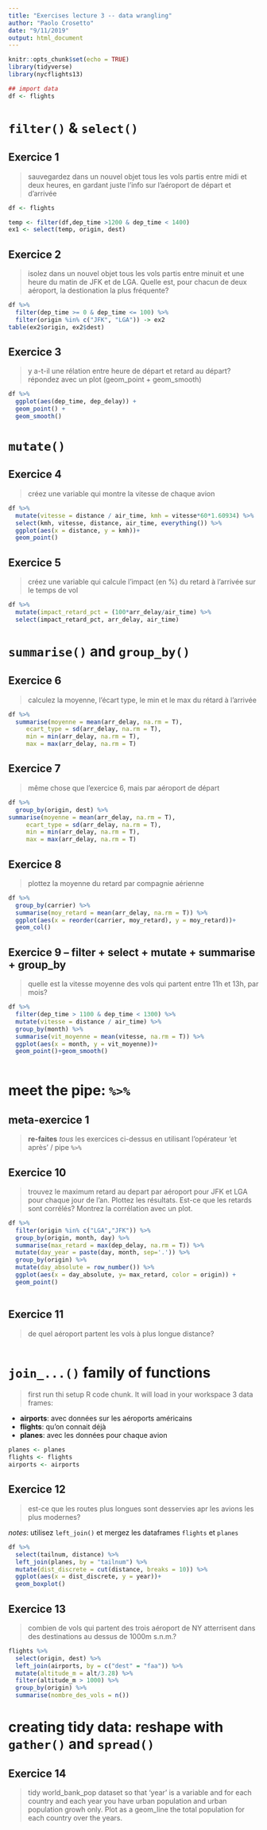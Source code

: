 ```yaml
---
title: "Exercises lecture 3 -- data wrangling"
author: "Paolo Crosetto"
date: "9/11/2019"
output: html_document
---
```


```r
knitr::opts_chunk$set(echo = TRUE)
library(tidyverse)
library(nycflights13)

## import data
df <- flights
```

# `filter()` & `select()`


## Exercice 1

> sauvegardez dans un nouvel objet tous les vols partis entre midi et deux heures, en gardant juste l'info sur l'aéroport de départ et d'arrivée

```r
df <- flights

temp <- filter(df,dep_time >1200 & dep_time < 1400)
ex1 <- select(temp, origin, dest)

```
## Exercice 2

> isolez dans un nouvel objet tous les vols partis entre minuit et une heure du matin de JFK et de LGA. Quelle est, pour chacun de deux aéroport, la destionation la plus fréquente? 

```r
df %>% 
  filter(dep_time >= 0 & dep_time <= 100) %>%
  filter(origin %in% c("JFK", "LGA")) -> ex2
table(ex2$origin, ex2$dest)
```

## Exercice 3

> y a-t-il une rélation entre heure de départ et retard au départ? répondez avec un plot (geom_point + geom_smooth)

```r
df %>% 
  ggplot(aes(dep_time, dep_delay)) +
  geom_point() +
  geom_smooth()

```

# `mutate()`

## Exercice 4

> créez une variable qui montre la vitesse de chaque avion

```r
df %>% 
  mutate(vitesse = distance / air_time, kmh = vitesse*60*1.60934) %>% 
  select(kmh, vitesse, distance, air_time, everything()) %>% 
  ggplot(aes(x = distance, y = kmh))+
  geom_point()
```


## Exercice 5

> créez une variable qui calcule l'impact (en %) du retard à l'arrivée sur le temps de vol

```r
df %>% 
  mutate(impact_retard_pct = (100*arr_delay/air_time) %>% 
  select(impact_retard_pct, arr_delay, air_time)
```


# `summarise()` and `group_by()`

## Exercice 6

> calculez la moyenne, l'écart type, le min et le max du rétard à l'arrivée

```r
df %>% 
  summarise(moyenne = mean(arr_delay, na.rm = T),
     ecart_type = sd(arr_delay, na.rm = T),
     min = min(arr_delay, na.rm = T),
     max = max(arr_delay, na.rm = T) 
```

## Exercice 7

> même chose que l'exercice 6, mais par aéroport de départ

```r
df %>% 
  group_by(origin, dest) %>% 
summarise(moyenne = mean(arr_delay, na.rm = T),
     ecart_type = sd(arr_delay, na.rm = T),
     min = min(arr_delay, na.rm = T),
     max = max(arr_delay, na.rm = T) 
```

## Exercice 8

> plottez la moyenne du retard par compagnie aérienne

```r
df %>% 
  group_by(carrier) %>% 
  summarise(moy_retard = mean(arr_delay, na.rm = T)) %>% 
  ggplot(aes(x = reorder(carrier, moy_retard), y = moy_retard))+
  geom_col()

```


## Exercice 9 -- filter + select + mutate + summarise + group_by

> quelle est la vitesse moyenne des vols qui partent entre 11h et 13h, par mois?

```r
df %>% 
  filter(dep_time > 1100 & dep_time < 1300) %>% 
  mutate(vitesse = distance / air_time) %>% 
  group_by(month) %>% 
  summarise(vit_moyenne = mean(vitesse, na.rm = T)) %>% 
  ggplot(aes(x = month, y = vit_moyenne))+
  geom_point()+geom_smooth()
  
```



# meet the pipe: `%>%`

## meta-exercice 1

> **re-faites** *tous* les exercices ci-dessus en utilisant l'opérateur 'et après' / pipe `%>%`

## Exercice 10

> trouvez le maximum retard au depart par aéroport pour JFK et LGA pour chaque jour de l'an. Plottez les résultats. Est-ce que les retards sont corrélés? Montrez la corrélation avec un plot.

```r
df %>% 
  filter(origin %in% c("LGA","JFK")) %>% 
  group_by(origin, month, day) %>%
  summarise(max_retard = max(dep_delay, na.rm = T)) %>% 
  mutate(day_year = paste(day, month, sep='.')) %>% 
  group_by(origin) %>%
  mutate(day_absolute = row_number()) %>% 
  ggplot(aes(x = day_absolute, y= max_retard, color = origin)) +
  geom_point()
  
```


## Exercice 11

> de quel aéroport partent les vols à plus longue distance?

```r

```

# `join_...()` family of functions

> first run thi setup R code chunk. It will load in your workspace 3 data frames:

- **airports**: avec données sur les aéroports américains
- **flights**: qu'on connait déjà
- **planes**: avec les données pour chaque avion

```r
planes <- planes
flights <- flights
airports <- airports
```

## Exercice 12

> est-ce que les routes plus longues sont desservies apr les avions les plus modernes?

*notes*: utilisez `left_join()` et mergez les dataframes `flights` et `planes`

```r
df %>% 
  select(tailnum, distance) %>% 
  left_join(planes, by = "tailnum") %>% 
  mutate(dist_discrete = cut(distance, breaks = 10)) %>% 
  ggplot(aes(x = dist_discrete, y = year))+
  geom_boxplot()
```

## Exercice 13

> combien de vols qui partent des trois aéroport de NY atterrisent dans des destinations  au dessus de 1000m s.n.m.?

```r
flights %>% 
  select(origin, dest) %>% 
  left_join(airports, by = c("dest" = "faa")) %>% 
  mutate(altitude_m = alt/3.28) %>% 
  filter(altitude_m > 1000) %>% 
  group_by(origin) %>% 
  summarise(nombre_des_vols = n())
```


# creating tidy data: reshape with `gather()` and `spread()`

## Exercice 14

> tidy world_bank_pop dataset so that 'year' is a variable and for each country and each year you have urban population and urban population growh only. Plot as a geom_line the total population for each country over the years.

```r

  
```


